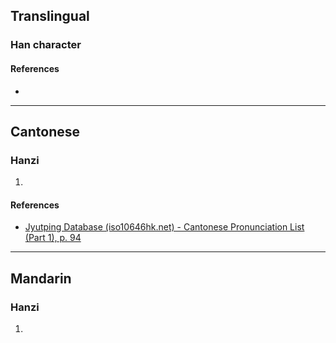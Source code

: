 {{character info/new}}
==Translingual==

===Han character===
{{Han char|rn=38|rad=女|as=10|sn=13|four=|canj=VTQM|ids=⿰女差}}

====References====
* {{Han ref|kx=0268.380|dkj=06607|dj=0536.110|hdz=21073.050|uh=5AC5|ud=23237}}

----

==Cantonese==

===Hanzi===
{{yue-hanzi|jyut=[[ze1]]|y=je1}}

# {{rfdef|yue|sort=女10}}

====References====
* [http://www.iso10646hk.net/jp/document/download.jsp Jyutping Database (iso10646hk.net) - Cantonese Pronunciation List (Part 1), p. 94]

----

==Mandarin==

===Hanzi===
{{cmn-hanzi|pin=[[jiē]] ([[jie1]])|wg=chieh<sup>1</sup>}}

# {{rfdef|cmn|sort=女10}}